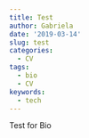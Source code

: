 ```yaml
---
title: Test
author: Gabriela
date: '2019-03-14'
slug: test
categories:
  - CV
tags:
  - bio
  - CV
keywords:
  - tech
---
```


<!--more-->

Test for Bio
